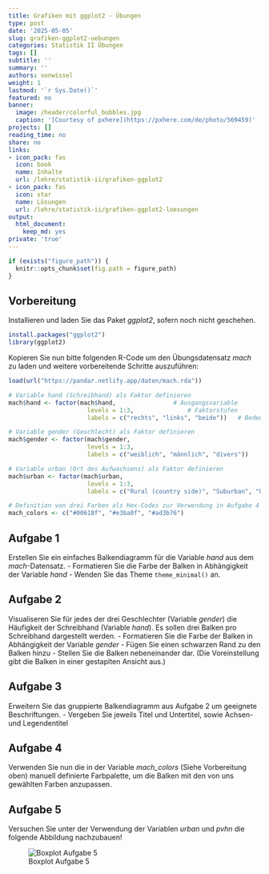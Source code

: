 ```yaml
---
title: Grafiken mit ggplot2 - Übungen
type: post
date: '2025-05-05'
slug: grafiken-ggplot2-uebungen
categories: Statistik II Übungen
tags: []
subtitle: ''
summary: ''
authors: vonwissel
weight: 1
lastmod: '`r Sys.Date()`'
featured: no
banner:
  image: /header/colorful_bubbles.jpg
  caption: '[Courtesy of pxhere](https://pxhere.com/de/photo/569459)'
projects: []
reading_time: no
share: no
links:
- icon_pack: fas
  icon: book
  name: Inhalte
  url: /lehre/statistik-ii/grafiken-ggplot2
- icon_pack: fas
  icon: star
  name: Lösungen
  url: /lehre/statistik-ii/grafiken-ggplot2-loesungen
output:
  html_document:
    keep_md: yes
private: 'true'
---
```


```r
if (exists("figure_path")) {
  knitr::opts_chunk$set(fig.path = figure_path)
}
```

## Vorbereitung

Installieren und laden Sie das Paket *ggplot2*, sofern noch nicht geschehen.

```r
install.packages("ggplot2")
library(ggplot2)
```

Kopieren Sie nun bitte folgenden R-Code um den Übungsdatensatz *mach* zu laden und weitere vorbereitende Schritte auszuführen:

```r
load(url("https://pandar.netlify.app/daten/mach.rda"))

# Variable hand (Schreibhand) als Faktor definieren
mach$hand <- factor(mach$hand,                # Ausgangsvariable
                      levels = 1:3,               # Faktorstufen
                      labels = c("rechts", "links", "beide"))   # Bedeutung

# Variable gender (Geschlecht) als Faktor definieren
mach$gender <- factor(mach$gender,
                      levels = 1:3,
                      labels = c("weiblich", "männlich", "divers"))

# Variable urban (Ort des Aufwachsens) als Faktor definieren
mach$urban <- factor(mach$urban,
                      levels = 1:3,
                      labels = c("Rural (country side)", "Suburban", "Urban (town / city)"))

# Definition von drei Farben als Hex-Codes zur Verwendung in Aufgabe 4
mach_colors <- c("#00618f", "#e3ba0f", "#ad3b76")
```

## Aufgabe 1

Erstellen Sie ein einfaches Balkendiagramm für die Variable *hand* aus dem *mach*-Datensatz.
- Formatieren Sie die Farbe der Balken in Abhängigkeit der Variable *hand*
- Wenden Sie das Theme `theme_minimal()` an.

## Aufgabe 2

Visualiseren Sie für jedes der drei Geschlechter (Variable *gender*) die Häufigkeit der Schreibhand (Variable *hand*). Es sollen drei Balken pro Schreibhand dargestellt werden.
- Formatieren Sie die Farbe der Balken in Abhängigkeit der Variable *gender*
- Fügen Sie einen schwarzen Rand zu den Balken hinzu
- Stellen Sie die Balken nebeneinander dar. (Die Voreinstellung gibt die Balken in einer gestaplten Ansicht aus.)

## Aufgabe 3

Erweitern Sie das gruppierte Balkendiagramm aus Aufgabe 2 um geeignete Beschriftungen.
- Vergeben Sie jeweils Titel und Untertitel, sowie Achsen- und Legendentitel

## Aufgabe 4

Verwenden Sie nun die in der Variable *mach_colors* (Siehe Vorbereitung oben) manuell definierte Farbpalette, um die Balken mit den von uns gewählten Farben anzupassen.

## Aufgabe 5

Versuchen Sie unter der Verwendung der Variablen *urban* und *pvhn* die folgende Abbildung nachzubauen! 

![Boxplot Aufgabe 5](grafiken-ggplot2-aufgabe5.png)